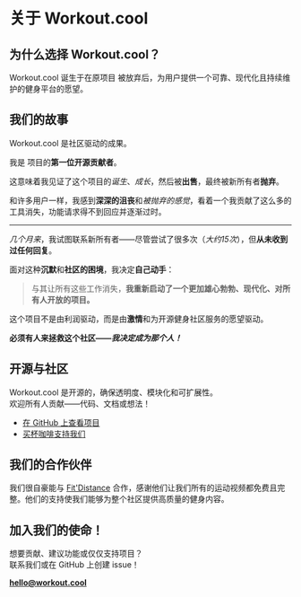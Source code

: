 
# 关于 Workout.cool

## 为什么选择 Workout.cool？

Workout.cool 诞生于在原项目 <WorkoutLol variant="muted" /> 被放弃后，为用户提供一个可靠、现代化且持续维护的健身平台的愿望。

## 我们的故事

Workout.cool 是社区驱动的成果。

我是 <WorkoutLol variant="muted" /> 项目的**第一位开源贡献者**。

这意味着我见证了这个项目的*诞生*、*成长*，然后被**出售**，最终被新所有者**抛弃**。

和许多用户一样，我感到**深深的沮丧**和*被抛弃的感觉*，看着一个我贡献了这么多的工具消失，功能请求得不到回应并逐渐过时。

---

*几个月来*，我试图联系新所有者——尽管尝试了很多次（*大约15次*），但**从未收到过任何回复**。

面对这种**沉默**和**社区的困境**，我决定**自己动手**：

> 与其让所有这些工作消失，**我重新启动了一个更加雄心勃勃、现代化、对所有人开放的项目。**

这个项目不是由利润驱动，而是由**激情**和为开源健身社区服务的愿望驱动。

**必须有人来拯救这个社区——_我决定成为那个人！_**

## 开源与社区

Workout.cool 是开源的，确保透明度、模块化和可扩展性。  
欢迎所有人贡献——代码、文档或想法！

- [在 GitHub 上查看项目](https://github.com/Snouzy/workout-cool)
- [买杯咖啡支持我们](https://ko-fi.com/workoutcool)

## 我们的合作伙伴

我们很自豪能与 [Fit'Distance](https://fitdistance.io) 合作，感谢他们让我们所有的运动视频都免费且完整。他们的支持使我们能够为整个社区提供高质量的健身内容。

## 加入我们的使命！

想要贡献、建议功能或仅仅支持项目？  
联系我们或在 GitHub 上创建 issue！

**[hello@workout.cool](mailto:hello@workout.cool)**